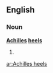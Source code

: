 ==English==

===Noun===
'''[[Achilles]] [[heel]]s'''

# {{plural of|[[Achilles heel]]}}

[[ar:Achilles heels]]